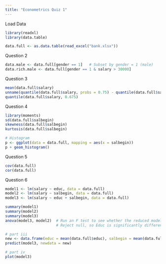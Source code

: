 ```yaml
---
title: "Econometrics Quiz 1"
---
```


Load Data
```r
library(readxl)
library(data.table)

data.full <- as.data.table(read_excel("bank.xlsx"))
```

Question 2
```r
data.male <- data.full[gender == 1]   # Subset by gender = 1 (male)
data.rich.male <- data.full[gender == 1 & salary > 30000]
```

Question 3
```r
mean(data.full$salary)
unname(quantile(data.full$salary, probs = 0.75) - quantile(data.full$salary, probs = 0.25))
quantile(data.full$salary, 0.675)

```

Question 4
```r
library(moments)
sd(data.full$salbegin)
skewness(data.full$salbegin)
kurtosis(data.full$salbegin)

# Histogram
p <- ggplot(data = data.full, mapping = aes(x = salbegin))
p + geom_histogram()
```

Question 5
```r
cov(data.full)
cor(data.full)
```

Question 6
```r
model1 <- lm(salary ~ educ, data = data.full)
model2 <- lm(salary ~ salbegin, data = data.full)
model3 <- lm(salary ~ educ + salbegin, data = data.full)

summary(model1)
summary(model2)
summary(model3)
anova(model3, model2)  # Run an F test to see whether the reduced model (model2) is better.
                       # Reject null, so Educ is significantly different from 0.

# part iii
new <- data.frame(educ = mean(data.full$educ), salbegin = mean(data.full$salbegin))
predict(model3, newdata = new)

# part iv
plot(model3)

```


